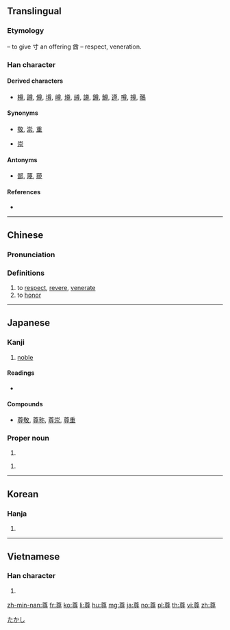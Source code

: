 ==Translingual==

===Etymology===
{{Han compound|酋|t1=vinegar|寸|t2=hand|ls=ic}} – to give 寸 an offering 酋 – respect, veneration.

===Han character===
{{Han char|rn=41|rad=寸|as=09|sn=12|four=80346|canj=TWDI|ids=⿱酋寸}}

====Derived characters====
* [[樽]], [[蹲]], [[僔]], [[墫]], [[嶟]], [[燇]], [[繜]], [[譐]], [[鐏]], [[鱒]], [[遵]], [[噂]], [[撙]], [[鷷]]

====Synonyms====
* {{sense|respect}} [[敬]], [[崇]], [[重]]
* {{sense|respectable}} [[崇]]

====Antonyms====
* {{sense|respect}} [[鄙]], [[蔑]], [[藐]]

====References====
* {{Han ref|kx=0295.100|dkj=07445|dj=0585.010|hdz=10509.060|uh=5C0A|ud=23562|bh=B44C|bd=46156}}

----

==Chinese==
{{zh-forms}}

===Pronunciation===
{{zh-pron
|m=zūn
|c=zyun1,zeon1
|h=pfs=chûn
|md=
|mn=chun
|w=
|ma=Zh-zun.ogg
|mc=y
|oc=y
|cat=v
}}

===Definitions===
{{zh-hanzi}}

# to [[respect]], [[revere]], [[venerate]]
# to [[honor]]

----

==Japanese==

===Kanji===
{{ja-kanji|grade=6|rs=寸09}}

# [[noble]]

====Readings====
* {{ja-readings|on=[[そん]] (son), [[る]] (ru)|kun=[[たけ]] (take), [[うやまう]] (uyamau), [[とうとぶ]] (tōtobu), [[たっとぶ]] (tattobu), [[とうとい]] (tōtoi), [[たっとい]] (tattoi)}}

====Compounds====
* {{sense|respect}} [[尊敬]], [[尊称]], [[尊崇]], [[尊重]]

===Proper noun===
{{ja-pos|k|proper|hira=たかし|rom=Takashi}}

# {{given name|male|lang=ja}}

{{ja-pos|proper|たける}}

# {{given name|male|lang=ja}}

[[Category:Japanese male given names|たかし]]

----

==Korean==

===Hanja===
{{ko-hanja|hangeul=[[존]]|rv=jon|mr=chon}}

# {{defn|lang=ko|sort=寸09}}

----

==Vietnamese==

===Han character===
{{vi-hantu|[[tôn]], [[nhôn]], [[ton]], [[tun]]|rs=寸09}}

# {{defn|lang=vi|sort=寸09}}

[[zh-min-nan:尊]]
[[fr:尊]]
[[ko:尊]]
[[li:尊]]
[[hu:尊]]
[[mg:尊]]
[[ja:尊]]
[[no:尊]]
[[pl:尊]]
[[th:尊]]
[[vi:尊]]
[[zh:尊]]